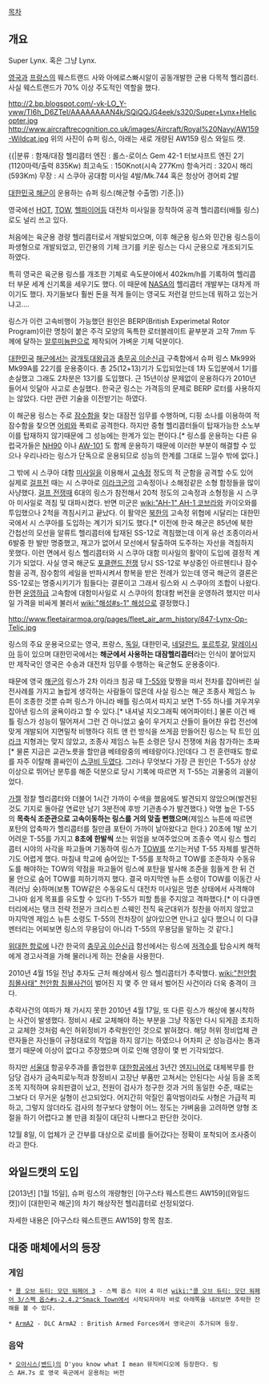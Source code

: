 [[목차]]

== 개요 ==
Super Lynx. 혹은 그냥 Lynx.

[[영국]]과 [[프랑스]]의 웨스트랜드 사와 아에로스빠시알이 공동개발한 군용 다목적 헬리콥터. 사실 웨스트랜드가 70% 이상 주도적인 역할을 했다.

http://2.bp.blogspot.com/-vk-LO_Y-vww/Tl6h_D6ZTeI/AAAAAAAAN4k/SQiQQJG4eek/s320/Super+Lynx+Helicopter.jpg
http://www.aircraftrecognition.co.uk/images/Aircraft/Royal%20Navy/AW159-Wildcat.jpg
위의 사진이 슈퍼 링스, 아래는 새로 개량된 AW159 링스 와일드 캣.

{{|분류 : 함재/대잠 헬리콥터
엔진 : 롤스-로이스 Gem 42-1 터보샤프트 엔진 2기(1120마력/출력 835Kw)
최고속도 : 150Knot(시속 277Km)
항속거리 : 320시 해리(593Km)
무장 : 시 스쿠아 공대함 미사일 4발/Mk.744 혹은 청상어 경어뢰 2발

[[대한민국 해군]]이 운용하는 슈퍼 링스(해군형 수출명) 기준.|}}

영국에선 [[HOT]], [[TOW]], [[헬파이어]]등 대전차 미사일을 장착하여 공격 헬리콥터(배틀 링스)로도 널리 쓰고 있다.

{{{#!html
<object width="480" height="385"><param name="movie" value="http://www.youtube.com/v/N6OlAMUCD2g&amp;hl=ko_KR&amp;fs=1"></param><param name="allowFullScreen" value="true"></param><param name="allowscriptaccess" value="always"></param><embed src="http://www.youtube.com/v/N6OlAMUCD2g&amp;hl=ko_KR&amp;fs=1" type="application/x-shockwave-flash" allowscriptaccess="always" allowfullscreen="true" width="480" height="385"></embed></object>}}}

처음에는 육군용 경량 헬리콥터로서 개발되었으며, 이후 해군용 링스와 민간용 링스등이 파생형으로 개발되었고, 민간용의 기체 크기를 키운 링스는 다시 군용으로 개조되기도 하였다.

특히 영국은 육군용 링스를 개조한 기체로 속도분야에서 402km/h를 기록하여 헬리콥터 부문 세계 신기록을 세우기도 했다. 이 때문에 [[NASA]]의 헬리콥터 개발부는 대차게 까이기도 했다. 자기들보다 훨씬 돈을 적게 들이는 영국도 저런걸 만드는데 뭐하고 있는거냐고….

링스가 이런 고속비행이 가능했던 원인은 BERP(British Experimetal Rotor Program)이란 명칭이 붙은 주걱 모양의 독특한 로터블레이트 끝부분과 고작 7mm 두께에 달하는 [[알루미늄]]판으로 제작되어 가벼운 기체 덕분이다.

[[대한민국]] [[해군]]에서는 [[광개토대왕급]]과 [[충무공 이순신급]] 구축함에서 슈퍼 링스 Mk99와 Mk99A를 22기를 운용중이다. 총 25(12+13)기가 도입되었는데 1차 도입분에서 1기를 손실했고 그래도 2차분은 13기를 도입했다. 근 15년이상 문제없이 운용하다가 2010년 들어서 잇달아 사고로 손실했다. 한국군 링스는 가격등의 문제로 BERP 로터를 사용하지는 않았다. 다만 관련 기술을 이전받기는 하였다.

이 해군용 링스는 주로 [[잠수함]]을 찾는 대잠전 임무를 수행하며, 디핑 소나를 이용하여 적 잠수함을 찾으면 [[어뢰]]와 폭뢰로 공격한다. 하지만 중형 헬리콥터들이 탑재가능한 소노부이를 탑재하지 않기때문에 그 성능에는 한계가 있는 편이다.[* 링스를 운용하는 다른 유럽국가들은 [[NH90]] 이나 [[AW-101]] 도 함께 운용하기 때문에 이러한 부분이 해결할 수 있으나 우리나라는 링스가 단독으로 운용되므로 성능의 한계를 그대로 느낄수 밖에 없다.] 
 
그 밖에 시 스쿠아 대함 [[미사일]]을 이용해서 [[고속정]] 정도의 적 군함을 공격할 수도 있어 실제로 [[걸프전]] 때는 시 스쿠아로 [[이라크]]군의 고속정이나 소해정같은 소형 함정들을 많이 사냥했다. [[걸프 전쟁]]때 6대의 링스가 참전해서 20척 정도의 고속정과 소형정을 시 스쿠아 미사일로 격침 및 대파시켰다. 반면 미군은 [[wiki:"AH-1" AH-1 코브라]]와 카이오와를 투입했으나 2척을 격침시키고 끝났다. 이 활약은 [[북한]]의 고속정 위협에 시달리는 대한민국에서 시 스쿠아를 도입하는 계기가 되기도 했다.[* 이전에 한국 해군은 85년에 북한 간첩선의 모선을 알류트 헬리콥터에 탑재된 SS-12로 격침했는데 이게 유선 조종이라서 6발중 한 발만 명중했고, 재고가 없어서 모선에서 탈출하여 도주하는 자선을 격침하지 못했다. 이런 면에서 링스 헬리콥터와 시 스쿠아 대함 미사일의 활약이 도입에 결정적 계기가 되었다. 사실 영국 해군도 [[포클랜드 전쟁]] 당시 SS-12로 부상중인 아르헨티나 잠수함을 공격, 잠수함의 세일을 반파시켜서 항복을 받은 전례가 있는데 영국 해군의 결론은 SS-12로는 명중시키기가 힘들다는 결론이고 그래서 링스와 시 스쿠아의 조합이 나왔다. 한편 [[윤영하급]] 고속함에 대함미사일로 시 스쿠아의 함대함 버전을 운영하려 했지만 미사일 가격을 비싸게 불러서 [[wiki:"해성#s-1" 해성]]으로 결정했다.]

http://www.fleetairarmoa.org/pages/fleet_air_arm_history/847-Lynx-Op-Telic.jpg

링스의 주요 운용국으로는 영국, 프랑스, [[독일]], 대한민국, [[네덜란드]], [[포르투갈]], [[말레이시아]] 등이 있으며 대한민국에서는 '''해군에서 사용하는 대잠헬리콥터'''라는 인식이 붙어있지만 제작국인 영국은 수송과 대전차 임무를 수행하는 육군형도 운용중이다.

때문에 영국 [[해군]]의 링스가 2차 이라크 침공 때 [[T-55]]와 맞짱을 떠서 전차를 잡아버린 실전사례를 가지고 놀랍게 생각하는 사람들이 많은데 사실 링스는 해군 조종사 제임스 뉴튼이 조종한 것뿐 슈퍼 링스가 아니라 배틀 링스여서 따지고 보면 T-55 하나를 겨우겨우 잡아낸 링스의 굴욕이라고 할 수 있다.[* 내셔널 지오그래픽 에어파이터.] 물론 이건 배틀 링스가 성능이 떨어져서 그런 건 아니었고 숲이 우거지고 산들이 들어찬 유럽 전선에 맞게 개발되어 지면밀착 비행하다 히트 앤 런 방식을 쓰게끔 만들어진 링스는 탁 트인 [[이라크]] 지형과는 맞지 않았고, 조종사 제임스 뉴튼 소령은 당시 전쟁에 처음 참가하는 초짜[* 물론 지금은 교관노릇을 할만큼 베테랑중의 베테랑이다.]인데다 그 전 훈련때도 항로를 자주 이탈해 콜싸인이 [[스쿠비 두]]였다. 그러나 무엇보다 가장 큰 원인은 T-55가 상상 이상으로 뛰어난 분투를 해준 덕분으로 당시 기록에 따르면 저 T-55는 괴물중의 괴물이었다.

[[가젤]] 정찰 헬리콥터와 더불어 1시간 가까이 수색을 했음에도 발견되지 않았으며(발견된 것도 기지로 돌아갈 연료만 남기 3분전에 후방 기관총수가 발견했다.) 악명 높은 T-55의 '''목축식 조준관으로 고속이동하는 링스를 거의 맞출 뻔했으며'''(제임스 뉴튼에 따르면 포탄의 압축파가 헬리콥터를 칠만큼 포탄이 가까이 날아왔다고 한다.) 20초에 1발 쏘기 어려운 T-55를 가지고 '''8초에 한발씩''' 쏘는 위엄을 보여주었으며 조종수 역시 링스 헬리콥터 시야의 사각을 파고들며 기동하여 링스가 [[TOW]]를 쏘기는커녕 T-55 자체를 발견하기도 어렵게 했다. 마침내 학교에 숨어있는 T-55를 포착하고 TOW를 조준하자 수동유도를 해야하는 TOW의 약점을 파고들어 링스에 포탄을 발사해 조준을 힘들게 한 뒤 건물 안으로 숨어 TOW를 피하기까지 했다. 결국 마지막엔 뉴튼 소령이 TOW를 이동간 사격(러닝 슛)하며(보통 TOW같은 수동유도식 대전차 미사일은 멈춘 상태에서 사격해야 그나마 쉽게 목표를 유도할 수 있다!) T-55가 피할 틈을 주지않고 격파했다.[* 이 다큐멘터리에서는 탱크 전략 전문가 크리스핀 스웨인 전직 육군대위가 칭찬을 아끼지 않았고 마지막엔 제임스 뉴튼 소령도 T-55의 전차장이 살아있으면 만나고 싶다 했으니 이 다큐멘터리는 어찌보면 링스의 무용담이 아니라 T-55의 무용담을 말하는 것 같다.]

[[위대한 항로]]에 나간 한국의 [[충무공 이순신급]] 함선에서는 링스에 [[저격수]]를 탑승시켜 해적에게 경고사격을 가해 물러나게 하는 전술을 사용한다.

2010년 4월 15일 전남 추자도 근처 해상에서 링스 헬리콥터가 추락했다. [[wiki:"천안함 침몰사태" 천안함 침몰사건]]이 벌어진 지 몇 주 안 돼서 벌어진 사건이라 더욱 충격이 크다.

추락사건의 여파가 채 가시지 못한 2010년 4월 17일, 또 다른 링스가 해상에 불시착하는 사건이 발생했다. 정비시 새로 교체해야 하는 부분을 그냥 작동만 다시 되게끔 조치하고 교체한 것처럼 속인 허위정비가 추락원인인 것으로 밝혀졌다. 해당 허위 정비업체 관련자들은 자신들이 규정대로의 작업을 하지 않기는 하였으나 어차피 군 성능검사는 통과했기 때문에 이상이 없다고 주장했으며 이로 인해 영장이 몇 번 기각되었다.

하지만 [[서울대]] 항공우주과를 졸업한후 [[대한항공]]에서 3년간 [[엔지니어]]로 대체복무를 한 담당 검사가 금속피로누적과 창정비시 고장난 부품만 고쳐서는 안된다는 사실 등을 조목조목 지적하며 유죄판결이 났고, 전원이 검사가 청구한 것과 거의 동일한 수준, 때로는 그보다 더 무거운 실형이 선고되었다. 어지간히 악질인 흉악범이라도 사형은 가급적 피하고, 그렇지 않더라도 검사의 청구보다 양형이 어느 정도는 가벼움을 고려하면 양형 조절을 하기 어렵다고 볼 만큼 죄질이 대단히 나쁘다고 판단한 것이다.

12월 8일, 이 업체가 군 간부를 대상으로 로비를 들어갔다는 정확이 포착되어 조사중이라고 한다.

== 와일드캣의 도입 ==
[2013년] [1월 15일], 슈퍼 링스의 개량형인 [아구스타 웨스트랜드 AW159]([와일드캣])이 [대한민국 해군]의 차기 해상작전 헬리콥터로 선정되었다. 

자세한 내용은 [아구스타 웨스트랜드 AW159] 항목 참조.

== 대중 매체에서의 등장 ==
=== 게임 ===
 * [[콜 오브 듀티: 모던 워페어 3]] - 스펙 옵스 티어 4 미션 [[wiki:"콜 오브 듀티: 모던 워페어 3/스펙 옵스#s-2.4.2"Smack Town]]에서 시작되자마자 바로 아래쪽을 내려보면 추락한 잔해를 볼 수 있다.

 * [[ArmA2]] - DLC ArmA2 : British Armed Forces에서 영국군이 추가되며 등장. 
=== 음악 ===
 * [[오아시스(밴드)]]의 D'you know what I mean 뮤직비디오에 등장한다. 링스 AH.7s 로 영국 육군에서 운용하는 버전
{{{#!html
<object width="560" height="315"><param name="movie" value="//www.youtube.com/v/GjwRIjrC4io?hl=ko_KR&amp;version=3"></param><param name="allowFullScreen" value="true"></param><param name="allowscriptaccess" value="always"></param><embed src="//www.youtube.com/v/GjwRIjrC4io?hl=ko_KR&amp;version=3" type="application/x-shockwave-flash" width="560" height="315" allowscriptaccess="always" allowfullscreen="true"></embed></object>
}}}

